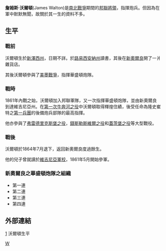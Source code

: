 '''詹姆斯·沃爾頓'''(James Walton)是[[南北戰爭|南北戰爭]]期間的[[邦聯|邦聯]][[將領|將領]]，指揮炮兵。但因為在軍中默默無聞，故關於其一生的資料不多。

==生平==
===戰前===
沃爾頓生於[[新澤西州|新澤西州]]，日期不詳。於[[路易西安納州|路易西安納州]]讀書，其後在[[新奧爾良|新奧爾良]]開了一爿雜貨店。

其後沃爾頓參與了[[美墨戰爭|美墨戰爭]]，指揮華盛頓炮隊。

===戰時===
1861年內戰之始，沃爾頓加入邦聯軍隊，又一次指揮華盛頓炮隊，並由新奧爾良到達維吉尼亞州。在[[第一次牛奔河之役|第一次牛奔河之役]]中沃爾頓取得輝煌住績，後受任命為隆史崔特之[[第一兵團(邦聯)|第一兵團]]的後備炮兵部隊的最高指揮。

他亦參與了[[弗雷德里克斯堡之役|弗雷德里克斯堡之役]]，[[錢斯勒斯維爾之役|錢斯勒斯維爾之役]]和[[蓋茨堡之役|蓋茨堡之役]]等大型戰役。

===戰後===
沃爾頓於1864年7月退下，返回新奧爾良度過餘生。

他的兒子曾就讀於[[維吉尼亞軍校|維吉尼亞軍校]]，1861年5月開始參軍。

===新奧爾良之華盛頓炮隊之組織===
*第一連
*第二連
*第三連
*第四連

==外部連結==
[https://web.archive.org/web/20070928081242/http://aotw.org/officers.php?officer_id=597] 沃爾頓生平

[[Category:邦聯軍人|W]]